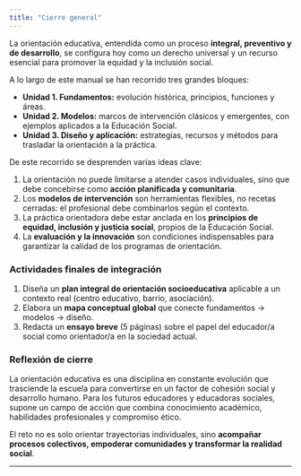 ```yaml
---
title: "Cierre general"
---
```


La orientación educativa, entendida como un proceso **integral, preventivo y de desarrollo**, se configura hoy como un derecho universal y un recurso esencial para promover la equidad y la inclusión social.  

A lo largo de este manual se han recorrido tres grandes bloques:  

- **Unidad 1. Fundamentos:** evolución histórica, principios, funciones y áreas.  
- **Unidad 2. Modelos:** marcos de intervención clásicos y emergentes, con ejemplos aplicados a la Educación Social.  
- **Unidad 3. Diseño y aplicación:** estrategias, recursos y métodos para trasladar la orientación a la práctica.  

De este recorrido se desprenden varias ideas clave:

1. La orientación no puede limitarse a atender casos individuales, sino que debe concebirse como **acción planificada y comunitaria**.  
2. Los **modelos de intervención** son herramientas flexibles, no recetas cerradas: el profesional debe combinarlos según el contexto.  
3. La práctica orientadora debe estar anclada en los **principios de equidad, inclusión y justicia social**, propios de la Educación Social.  
4. La **evaluación y la innovación** son condiciones indispensables para garantizar la calidad de los programas de orientación.  

### Actividades finales de integración

1. Diseña un **plan integral de orientación socioeducativa** aplicable a un contexto real (centro educativo, barrio, asociación).  
2. Elabora un **mapa conceptual global** que conecte fundamentos → modelos → diseño.  
3. Redacta un **ensayo breve** (5 páginas) sobre el papel del educador/a social como orientador/a en la sociedad actual.  

### Reflexión de cierre

La orientación educativa es una disciplina en constante evolución que trasciende la escuela para convertirse en un factor de cohesión social y desarrollo humano. Para los futuros educadores y educadoras sociales, supone un campo de acción que combina conocimiento académico, habilidades profesionales y compromiso ético.  

El reto no es solo orientar trayectorias individuales, sino **acompañar procesos colectivos, empoderar comunidades y transformar la realidad social**.

---
